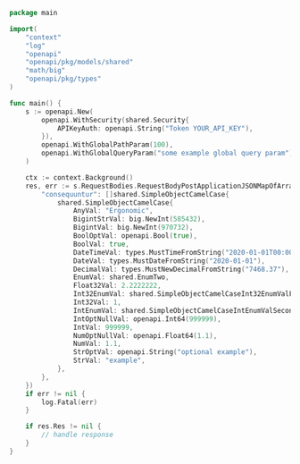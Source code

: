 ```go showLineNumbers copy filename="Request Body Post Application Json Map Of Array Camel Case usage example"
package main

import(
	"context"
	"log"
	"openapi"
	"openapi/pkg/models/shared"
	"math/big"
	"openapi/pkg/types"
)

func main() {
    s := openapi.New(
        openapi.WithSecurity(shared.Security{
            APIKeyAuth: openapi.String("Token YOUR_API_KEY"),
        }),
        openapi.WithGlobalPathParam(100),
        openapi.WithGlobalQueryParam("some example global query param"),
    )

    ctx := context.Background()
    res, err := s.RequestBodies.RequestBodyPostApplicationJSONMapOfArrayCamelCase(ctx, map[string][]shared.SimpleObjectCamelCase{
        "consequuntur": []shared.SimpleObjectCamelCase{
            shared.SimpleObjectCamelCase{
                AnyVal: "Ergonomic",
                BigintStrVal: big.NewInt(585432),
                BigintVal: big.NewInt(970732),
                BoolOptVal: openapi.Bool(true),
                BoolVal: true,
                DateTimeVal: types.MustTimeFromString("2020-01-01T00:00:00Z"),
                DateVal: types.MustDateFromString("2020-01-01"),
                DecimalVal: types.MustNewDecimalFromString("7468.37"),
                EnumVal: shared.EnumTwo,
                Float32Val: 2.2222222,
                Int32EnumVal: shared.SimpleObjectCamelCaseInt32EnumValFiftyFive,
                Int32Val: 1,
                IntEnumVal: shared.SimpleObjectCamelCaseIntEnumValSecond,
                IntOptNullVal: openapi.Int64(999999),
                IntVal: 999999,
                NumOptNullVal: openapi.Float64(1.1),
                NumVal: 1.1,
                StrOptVal: openapi.String("optional example"),
                StrVal: "example",
            },
        },
    })
    if err != nil {
        log.Fatal(err)
    }

    if res.Res != nil {
        // handle response
    }
}
```

